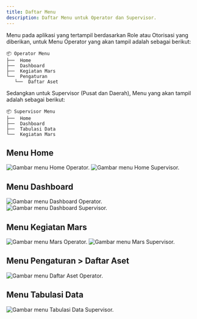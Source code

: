 ```yaml
---
title: Daftar Menu
description: Daftar Menu untuk Operator dan Supervisor.
---
```



Menu pada aplikasi yang tertampil berdasarkan Role atau Otorisasi yang diberikan, untuk Menu Operator yang akan tampil adalah sebagai berikut:

```
📦 Operator Menu
├──  Home
├──  Dashboard
├──  Kegiatan Mars
└──  Pengaturan
   └──  Daftar Aset
```

Sedangkan untuk Supervisor (Pusat dan Daerah), Menu yang akan tampil adalah sebagai berikut:

```
📦 Supervisor Menu
├──  Home
├──  Dashboard
├──  Tabulasi Data
└──  Kegiatan Mars
```

## Menu Home

<Tabs>
    <TabItem label="Operator">
      <Image
        format="avif"
        quality="mid"
        src={homeOpImage}
        alt="Gambar menu Home Operator."
      />
    </TabItem>
    <TabItem label="Supervisor">
      <Image
        format="avif"
        quality="mid"
        src={homeSpvImage}
        alt="Gambar menu Home Supervisor."
      />
    </TabItem>
</Tabs>

## Menu Dashboard

<Tabs>
    <TabItem label="Operator">
     <Image
        format="avif"
        quality="mid"
        src={dashboardOpImage}
        alt="Gambar menu Dashboard Operator."
      />
    </TabItem>
    <TabItem label="Supervisor">
      <Image
        format="avif"
        quality="mid"
        src={dashboardSpvImage}
        alt="Gambar menu Dashboard Supervisor."
      />
    </TabItem>
</Tabs>

## Menu Kegiatan Mars

<Tabs>
    <TabItem label="Operator">
     <Image
        format="avif"
        quality="mid"
        src={marsOpImage}
        alt="Gambar menu Mars Operator."
      />
    </TabItem>
    <TabItem label="Supervisor">
      <Image
        format="avif"
        quality="mid"
        src={marsSpvImage}
        alt="Gambar menu Mars Supervisor."
      />
    </TabItem>
</Tabs>

## Menu Pengaturan > Daftar Aset

<Tabs>
    <TabItem label="Operator">
     <Image
      format="avif"
      quality="mid"
      src={asetOpImage}
      alt="Gambar menu Daftar Aset Operator."
    />
    </TabItem>
</Tabs>

## Menu Tabulasi Data

<Tabs>
    <TabItem label="Supervisor">
      <Image
        format="avif"
        quality="mid"
        src={tabulasiSpvImage}
        alt="Gambar menu Tabulasi Data Supervisor."
      />
    </TabItem>
</Tabs>


<ImageComponent />
